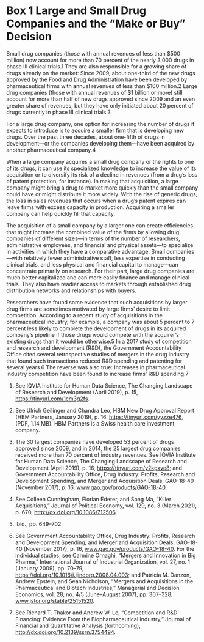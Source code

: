 ---
---
# Box 1 Large and Small Drug Companies and the “Make or Buy” Decision
Small drug companies (those with annual revenues of less than $500 million) now account for more than 70 percent of the nearly 3,000 drugs in phase III clinical trials.1 They are also responsible for a growing share of drugs already on the market: Since 2009, about one-third of the new drugs approved by the Food and Drug Administration have been developed by pharmaceutical firms with annual revenues of less than $100 million.2 Large drug companies (those with annual revenues of $1 billion or more) still account for more than half of new drugs approved since 2009 and an even greater share of revenues, but they have only initiated about 20 percent of drugs currently in phase III clinical trials.3

For a large drug company, one option for increasing the number of drugs it expects to introduce is to acquire a smaller firm that is developing new drugs. Over the past three decades, about one-fifth of drugs in development—or the companies developing them—have been acquired by another pharmaceutical company.4

When a large company acquires a small drug company or the rights to one of its drugs, it can use its specialized knowledge to increase the value of its acquisition or to diversify its risk of a decline in revenues (from a drug’s loss of patent protection, for instance). In making that acquisition, a large company might bring a drug to market more quickly than the small company could have or might distribute it more widely. With the rise of generic drugs, the loss in sales revenues that occurs when a drug’s patent expires can leave firms with excess capacity in production. Acquiring a smaller company can help quickly fill that capacity.

The acquisition of a small company by a larger one can create efficiencies that might increase the combined value of the firms by allowing drug companies of different sizes—in terms of the number of researchers, administrative employees, and financial and physical assets—to specialize in activities in which they have a comparative advantage. Small companies—with relatively fewer administrative staff, less expertise in conducting clinical trials, and less physical and financial capital to manage—can concentrate primarily on research. For their part, large drug companies are much better capitalized and can more easily finance and manage clinical trials. They also have readier access to markets through established drug distribution networks and relationships with buyers.

Researchers have found some evidence that such acquisitions by larger drug firms are sometimes motivated by large firms’ desire to limit competition. According to a recent study of acquisitions in the pharmaceutical industry, for example, a company was about 5 percent to 7 percent less likely to complete the development of drugs in its acquired company’s pipeline if those drugs would compete with the acquirer’s existing drugs than it would be otherwise.5 In a 2017 study of competition and research and development (R&D), the Government Accountability Office cited several retrospective studies of mergers in the drug industry that found such transactions reduced R&D spending and patenting for several years.6 The reverse was also true: Increases in pharmaceutical industry competition have been found to increase firms’ R&D spending.7

1. See IQVIA Institute for Human Data Science, The Changing Landscape of Research and Development (April 2019), p. 15, https://tinyurl.com/1cm3g2fs.

2. See Ulrich Geilinger and Chandra Leo, HBM New Drug Approval Report (HBM Partners, January 2019), p. 16. https://tinyurl.com/yyzze476, (PDF, 1.14 MB). HBM Partners is a Swiss health care investment company.

3. The 30 largest companies have developed 53 percent of drugs approved since 2009, and in 2014, the 25 largest drug companies received more than 70 percent of industry revenues. See IQVIA Institute for Human Data Science, The Changing Landscape of Research and Development (April 2019), p. 16, https://tinyurl.com/y2kpxve8; and Government Accountability Office, Drug Industry: Profits, Research and Development Spending, and Merger and Acquisition Deals, GAO-18-40 (November 2017), p. 16, www.gao.gov/products/GAO-18-40.

4. See Colleen Cunningham, Florian Ederer, and Song Ma, “Killer Acquisitions,” Journal of Political Economy, vol. 129, no. 3 (March 2021), p. 670, http://dx.doi.org/10.1086/712506.

5. Ibid., pp. 649–702.

6. See Government Accountability Office, Drug Industry: Profits, Research and Development Spending, and Merger and Acquisition Deals, GAO-18-40 (November 2017), p. 16, www.gao.gov/products/GAO-18-40. For the individual studies, see Carmine Ornaghi, “Mergers and Innovation in Big Pharma,” International Journal of Industrial Organization, vol. 27, no. 1 (January 2009), pp. 70–79, https://doi.org/10.1016/j.ijindorg.2008.04.003; and Patricia M. Danzon, Andrew Epstein, and Sean Nicholson, “Mergers and Acquisitions in the Pharmaceutical and Biotech Industries,” Managerial and Decision Economics, vol. 28, no. 4/5 (June–August 2007), pp. 307–328, www.jstor.org/stable/25151520.

7. See Richard T. Thakor and Andrew W. Lo, “Competition and R&D Financing: Evidence From the Biopharmaceutical Industry,” Journal of Financial and Quantitative Analysis (forthcoming), http://dx.doi.org/10.2139/ssrn.3754494.